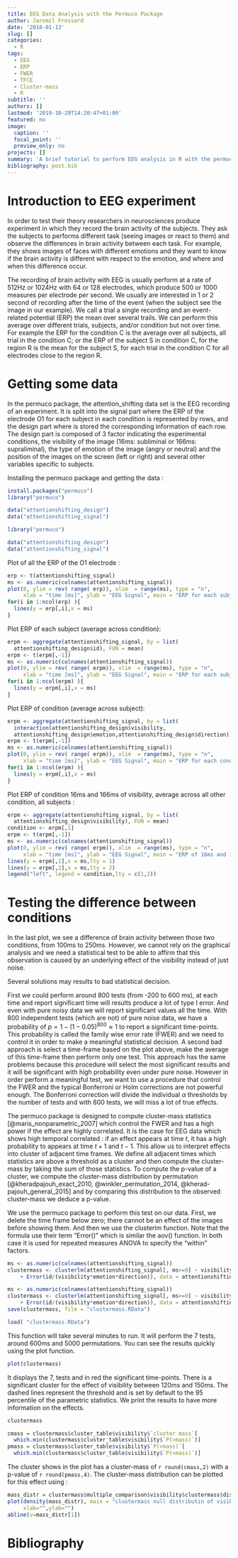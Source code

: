 ```yaml
---
title: EEG Data Analysis with the Permuco Package
author: Jaromil Frossard
date: '2018-01-13'
slug: []
categories:
  - R
tags:
  - EEG
  - ERP
  - FWER
  - TFCE
  - Cluster-mass
  - R
subtitle: ''
authors: []
lastmod: '2019-10-29T14:20:47+01:00'
featured: no
image:
  caption: ''
  focal_point: ''
  preview_only: no
projects: []
summary: 'A brief tutorial to perform EEG analysis in R with the permuco package.'
bibliography: post.bib
---
```



# Introduction to EEG experiment

In order to test their theory researchers in neurosciences produce experiment in which they record the brain activity of the subjects. They ask the subjects to performs different task (seeing images or react to them) and observe the differences in brain activity between each task. For example, they shows images of faces with different emotions and they want to know if the brain activity is different with respect to the emotion, and where and when this difference occur.

The recording of brain activity with EEG is usually perform at a rate of 512Hz or 1024Hz with 64 or 128 electrodes, which produce 500 or 1000 measures per electrode per second. We usually are interested in 1 or 2 second of recording after the time of the event (when the subject see the image in our example). We call a trial a single recording and an event-related potential (ERP) the mean over several trails. We can perform this average over different trials, subjects, and/or condition but not over time. For example the ERP for the condition C is the average over all subjects, all trial in the condition C; or the ERP of the subject S in condition C, for the region R is the mean for the subject S, for each trial in the condition C for all electrodes close to the region R.

# Getting some data

In the permuco package, the attention_shifting data set is the EEG recording of an experiment. It is split into the signal part where the ERP of the electrode O1 for each subject in each condition is represented by rows, and the design part where is stored the corresponding information of each row. The design part is composed of 3 factor indicating the experimental conditions, the visibility of the image (16ms: subliminal or 166ms: supraliminal), the type of emotion of the image (angry or neutral) and the position of the images on the screen (left or right) and several other variables specific to subjects.

Installing the permuco package and getting the data :

```r
install.packages("permuco")
library("permuco")

data("attentionshifting_design")
data("attentionshifting_signal")
```



```r
library("permuco")

data("attentionshifting_design")
data("attentionshifting_signal")
```


Plot of all the ERP of the O1 electrode :

```r
erp <- t(attentionshifting_signal)
ms <- as.numeric(colnames(attentionshifting_signal))
plot(0, ylim = rev( range( erp)), xlim  = range(ms), type = "n",
     xlab = "time [ms]", ylab = "EEG Signal", main = "ERP for each subject in each condition")
for(i in 1:ncol(erp) ){
  lines(y = erp[,i],x = ms)
}
```

Plot ERP of each subject (average across condition):

```r
erpm <- aggregate(attentionshifting_signal, by = list(
  attentionshifting_design$id), FUN = mean)
erpm <- t(erpm[,-1])
ms <- as.numeric(colnames(attentionshifting_signal))
plot(0, ylim = rev( range( erpm)), xlim  = range(ms), type = "n",
     xlab = "time [ms]", ylab = "EEG Signal", main = "ERP for each subject")
for(i in 1:ncol(erpm) ){
  lines(y = erpm[,i],x = ms)
}
```

Plot ERP of condition (average across subject):

```r
erpm <- aggregate(attentionshifting_signal, by = list(
  interaction(attentionshifting_design$visibility,
  attentionshifting_design$emotion,attentionshifting_design$direction)), FUN = mean)
erpm <- t(erpm[,-1])
ms <- as.numeric(colnames(attentionshifting_signal))
plot(0, ylim = rev( range( erpm)), xlim  = range(ms), type = "n",
     xlab = "time [ms]", ylab = "EEG Signal", main = "ERP for each condition")
for(i in 1:ncol(erpm) ){
  lines(y = erpm[,i],x = ms)
}
```



Plot ERP of condition 16ms and 166ms of visibility, average across all other condition, all subjects :

```r
erpm <- aggregate(attentionshifting_signal, by = list(
  attentionshifting_design$visibility), FUN = mean)
condition <- erpm[,1]
erpm <- t(erpm[,-1])
ms <- as.numeric(colnames(attentionshifting_signal))
plot(0, ylim = rev( range( erpm)), xlim  = range(ms), type = "n",
     xlab = "time [ms]", ylab = "EEG Signal", main = "ERP of 16ms and 166ms")
lines(y = erpm[,1],x = ms,lty = 1)
lines(y = erpm[,2],x = ms,lty = 2)
legend("left", legend = condition,lty = c(1,2))
```

# Testing the difference between conditions

In the last plot, we see a difference of brain activity between those two conditions, from 100ms to 250ms. However, we cannot rely on the graphical analysis and we need a statistical test to be able to affirm that this observation is caused by an underlying effect of the visibility instead of just noise.

Several solutions may results to bad statistical decision.

First we could perform around 800 tests (from -200 to 600 ms), at each time and report significant time will results produce a lot of type I error. And even with pure noisy data we will report significant values all the time. With 800 independent tests (which are not) of pure noise data, we have a probability of $p = 1-(1-0.05)^{800} \approx 1$ to report a significant time-points. This probability is called the family wise error rate (FWER) and we need to control it in order to make a meaningful statistical decision. A second bad approach is select a time-frame based on the plot above, make the average of this time-frame then perform only one test. This approach has the same problems because this procedure will select the most significant results and it will be significant with high probability even under pure noise. However in order perform a meaningful test, we want to use a procedure that control the FWER and the typical Bonferroni or Holm corrections are not powerful enough. The Bonferroni correction will divide the individual $\alpha$ thresholds by the number of tests and with 800 tests, we will miss a lot of true effects.

The permuco package is designed to compute cluster-mass statistics [@maris_nonparametric_2007] which control the FWER and has a high power if the effect are highly correlated. It is the case for EEG data which shows high temporal correlated : if an effect appears at time $t$, it has a high probability to appears at time $t+1$ and $t-1$. This allow us to interpret effects into cluster of adjacent time frames. We define all adjacent times which statistics are above a threshold as a cluster and then compute the cluster-mass by taking the sum of those statistics. To compute the p-value of a cluster, we compute the cluster-mass distribution by permutation [@kheradpajouh_exact_2010, @winkler_permutation_2014, @kherad-pajouh_general_2015] and by comparing this distribution to the observed cluster-mass we deduce a p-value.

We use the permuco package to perform this test on our data. First, we delete the time frame below zero; there cannot be an effect of the images before showing them. And then we use the clusterlm function. Note that the formula use their term "Error()" which is similar the aov() function. In both case it is used for repeated measures ANOVA to specify the "within" factors.


```r
ms <- as.numeric(colnames(attentionshifting_signal))
clustermass <- clusterlm(attentionshifting_signal[, ms>=0] ~ visibility*emotion*direction
    + Error(id/(visibility*emotion*direction)), data = attentionshifting_design)
```


```r
ms <- as.numeric(colnames(attentionshifting_signal))
clustermass <- clusterlm(attentionshifting_signal[, ms>=0] ~ visibility*emotion*direction
    + Error(id/(visibility*emotion*direction)), data = attentionshifting_design)
save(clustermass, file = "clustermass.RData")
```


```r
load( "clustermass.RData")
```
This function will take several minutes to run. It will perform the 7 tests, around 600ms and 5000 permutations. You can see the results quickly using the plot function.

```r
plot(clustermass)
```

It displays the 7, tests and in red the significant time-points. There is a significant cluster for the effect of visibility between 120ms and 150ms. The dashed lines represent the threshold and is set by default to the $95$ percentile of the parametric statistics. We print the results to have more information on the effects.

```r
clustermass
```

```r
cmass = clustermass$cluster_table$visibility$`cluster mass`[
  which.min(clustermass$cluster_table$visibility$`P(>mass)`)]
pmass = clustermass$cluster_table$visibility$`P(>mass)`[
  which.min(clustermass$cluster_table$visibility$`P(>mass)`)]
```


The cluster shows in the plot has a cluster-mass of `r round(cmass,2)` with a p-value of `r round(pmass,4)`. The cluster-mass distribution can be plotted for this effect using : 

```r
mass_distr = clustermass$multiple_comparison$visibility$clustermass$distribution
plot(density(mass_distr), main = "clustermass null distributin of visibility",
     xlab="",ylab="")
abline(v=mass_distr[1])
```

# Bibliography


